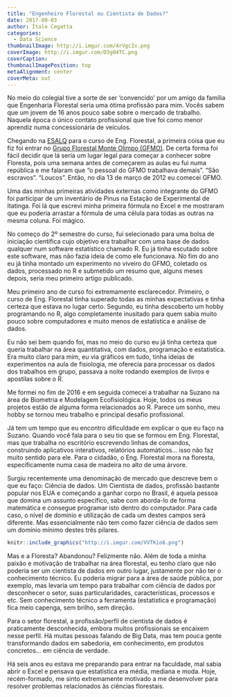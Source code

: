 ```yaml
---
title: "Engenheiro Florestal ou Cientista de Dados?"
date: 2017-09-03
author: Ítalo Cegatta
categories:
  - Data Science
thumbnailImage: http://i.imgur.com/4rVgcIx.png
coverImage: http://i.imgur.com/D3g04TC.png
coverCaption:
thumbnailImagePosition: top
metaAlignment: center
coverMeta: out
---
```


No meio do colegial tive a sorte de ser ‘convencido’ por um amigo da família que Engenharia Florestal seria uma ótima profissão para mim. Vocês sabem que um jovem de 16 anos pouco sabe sobre o mercado de trabalho. Naquela época o único contato profissional que tive foi como menor aprendiz numa concessionária de veículos.
 
Chegando na [ESALQ](http://www.esalq.usp.br/) para o curso de Eng. Florestal, a primeira coisa que eu fiz foi entrar no [Grupo Florestal Monte Olimpo (GFMO)](http://www.gfmo.esalq.usp.br/). De certa forma foi fácil decidir que lá seria um lugar legal para começar a conhecer sobre Floresta, pois uma semana antes de começarem as aulas eu fui numa república e me falaram que “o pessoal do GFMO trabalhava demais”. “São escravos”. “Loucos”. Então, no dia 13 de março de 2012 eu comecei GFMO.
 
Uma das minhas primeiras atividades externas como integrante do GFMO foi participar de um inventário de Pinus na Estação de Experimental de Itatinga. Foi lá que escrevi minha primeira fórmula no Excel e me mostraram que eu poderia arrastar a fórmula de uma célula para todas as outras na mesma coluna. Foi mágico.
 
No começo do 2º semestre do curso, fui selecionado para uma bolsa de iniciação científica cujo objetivo era trabalhar com uma base de dados qualquer num software estatístico chamado R. Eu já tinha escutado sobre este software, mas não fazia ideia de como ele funcionava. No fim do ano eu já tinha montado um experimento no viveiro do GFMO, coletado os dados, processado no R e submetido um resumo que, alguns meses depois, seria meu primeiro artigo publicado.
 
Meu primeiro ano de curso foi extremamente esclarecedor. Primeiro, o curso de Eng. Florestal tinha superado todas as minhas expectativas e tinha certeza que estava no lugar certo. Segundo, eu tinha descoberto um hobby programando no R, algo completamente inusitado para quem sabia muito pouco sobre computadores e muito menos de estatística e análise de dados.
 
Eu não sei bem quando foi, mas no meio do curso eu já tinha certeza que queria trabalhar na área quantitativa, com dados, programação e estatística. Era muito claro para mim, eu via gráficos em tudo, tinha ideias de experimentos na aula de fisiologia, me oferecia para processar os dados dos trabalhos em grupo, passava a noite rodando exemplos de livros e apostilas sobre o R.
 
Me formei no fim de 2016 e em seguida comecei a trabalhar na Suzano na área de Biometria e Modelagem Ecofisiológica. Hoje, todos os meus projetos estão de alguma forma relacionados ao R. Parece um sonho, meu hobby se tornou meu trabalho e principal desafio profissional.
 
Já tem um tempo que eu encontro dificuldade em explicar o que eu faço na Suzano. Quando você fala para o seu tio que se formou em Eng. Florestal, mas que trabalha no escritório escrevendo linhas de comandos, construindo aplicativos interativos, relatórios automáticos... isso não faz muito sentido para ele. Para o cidadão, o Eng. Florestal mora na floresta, especificamente numa casa de madeira no alto de uma árvore.
 
Surgiu recentemente uma denominação de mercado que descreve bem o que eu faço: Ciência de dados. Um Cientista de dados, profissão bastante popular nos EUA e começando a ganhar corpo no Brasil, é aquela pessoa que domina um assunto específico, sabe com aborda-lo de forma matemática e consegue programar isto dentro do computador. Para cada caso, o nível de domínio e utilização de cada um destes campos será diferente. Mas essencialmente não tem como fazer ciência de dados sem um domínio mínimo destes três pilares.

```r
knitr::include_graphics("http://i.imgur.com/VVTKio6.png")
```

Mas e a Floresta? Abandonou? Felizmente não. Além de toda a minha paixão e motivação de trabalhar na área florestal, eu tenho claro que não poderia ser um cientista de dados em outro lugar, justamente por não ter o conhecimento técnico. Eu poderia migrar para a área de saúde pública, por exemplo, mas levaria um tempo para trabalhar com ciência de dados por desconhecer o setor, suas particularidades, características, processos e etc. Sem conhecimento técnico a ferramenta (estatística e programação) fica meio capenga, sem brilho, sem direção.
 
Para o setor florestal, a profissão/perfil de cientista de dados é praticamente desconhecida, embora muitos profissionais se encaixem nesse perfil. Há muitas pessoas falando de Big Data, mas tem pouca gente transformando dados em sabedoria, em conhecimento, em produtos concretos... em ciência de verdade.
 
Há seis anos eu estava me preparando para entrar na faculdade, mal sabia abrir o Excel e pensava que estatística era média, mediana e moda. Hoje, recém-formado, me sinto extremamente motivado a me desenvolver para resolver problemas relacionados às ciências florestais.